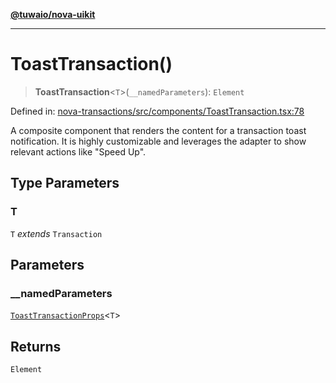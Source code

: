 [**@tuwaio/nova-uikit**](../../../README.md)

***

# ToastTransaction()

> **ToastTransaction**\<`T`\>(`__namedParameters`): `Element`

Defined in: [nova-transactions/src/components/ToastTransaction.tsx:78](https://github.com/TuwaIO/nova-uikit/blob/7eb7d9cb80759e610ea3db91bfaf38d4f27731f5/packages/nova-transactions/src/components/ToastTransaction.tsx#L78)

A composite component that renders the content for a transaction toast notification.
It is highly customizable and leverages the adapter to show relevant actions like "Speed Up".

## Type Parameters

### T

`T` *extends* `Transaction`

## Parameters

### \_\_namedParameters

[`ToastTransactionProps`](../type-aliases/ToastTransactionProps.md)\<`T`\>

## Returns

`Element`
